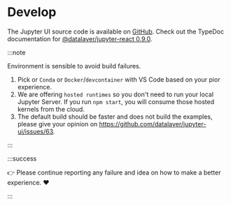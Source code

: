 
# Develop

The Jupyter UI source code is available on [GitHub](https://github.com/datalayer/jupyter-ui). Check out the TypeDoc documentation for [@datalayer/jupyter-react 0.9.0](https://typedoc.datalayer.tech/datalayer/jupyter-react/0.9.0).

:::note

Environment is sensible to avoid build failures.

1. Pick or `Conda` or `Docker`/`devcontainer` with VS Code based on your pior experience.
1. We are offering `hosted runtimes` so you don't need to run your local Jupyter Server. If you run `npm start`, you will consume those hosted kernels from the cloud.
1. The default build should be faster and does not build the examples, please give your opinion on https://github.com/datalayer/jupyter-ui/issues/63.

:::

:::success

👉 Please continue reporting any failure and idea on how to make a better experience. ❤️

:::

<DocCardList />
